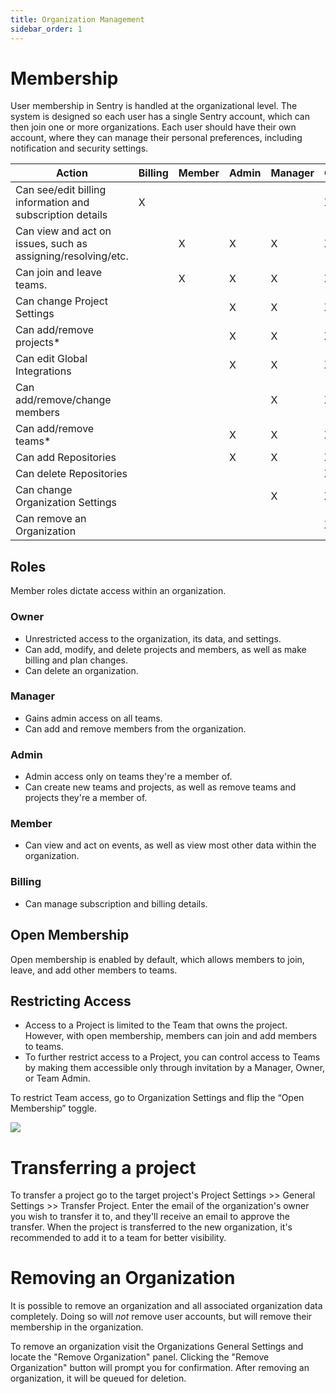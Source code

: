 ```yaml
---
title: Organization Management
sidebar_order: 1
---
```


# Membership

User membership in Sentry is handled at the organizational level.
The system is designed so each user has a single Sentry account,
which can then join one or more organizations. Each user should have
their own account, where they can manage their personal preferences,
including notification and security settings.

| Action | Billing | Member | Admin | Manager | Owner |
| --- | --- | --- | --- | --- | --- |
| Can see/edit billing information and subscription details | X |   |   |   | X |
| Can view and act on issues, such as assigning/resolving/etc. |   | X | X | X | X |
| Can join and leave teams. |   | X | X | X | X |
| Can change Project Settings |   |   | X | X | X |
| Can add/remove projects* |   |   | X | X | X |
| Can edit Global Integrations |   |   | X | X | X |
| Can add/remove/change members |   |   |   | X | X |
| Can add/remove teams* |   |   | X | X | X |
| Can add Repositories |   |   | X | X | X |
| Can delete Repositories |   |   |   |   | X |
| Can change Organization Settings |   |   |   | X | X |
| Can remove an Organization |   |   |   |   | X |

## Roles

Member roles dictate access within an organization.

### Owner
 - Unrestricted access to the organization, its data, and settings.
 - Can add, modify, and delete projects and members, as well as make billing and plan changes.
 - Can delete an organization.

### Manager
 - Gains admin access on all teams.
 - Can add and remove members from the organization.

### Admin
 - Admin access only on teams they're a member of.
 - Can create new teams and projects, as well as remove teams and projects they're a member of.

### Member
 - Can view and act on events, as well as view most other data within the organization.

### Billing
 - Can manage subscription and billing details.

## Open Membership

Open membership is enabled by default, which allows members to join, leave, and add other members to teams.

## Restricting Access

- Access to a Project is limited to the Team that owns the project. However, with open membership,
members can join and add members to teams.
- To further restrict access to a Project, you can control access to Teams by making them accessible
only through invitation by a Manager, Owner, or Team Admin.

To restrict Team access, go to Organization Settings and flip the “Open Membership” toggle.

![](membership-toggle.png)

# Transferring a project

To transfer a project go to the target project's Project Settings >> General
Settings >> Transfer Project. Enter the email of the organization's owner you
wish to transfer it to, and they'll receive an email to approve the transfer.
When the project is transferred to the new organization, it's recommended to
add it to a team for better visibility.

# Removing an Organization

It is possible to remove an organization and all associated
organization data completely. Doing so will *not* remove user accounts, but will remove
their membership in the organization.

To remove an organization visit the Organizations General Settings and locate
the "Remove Organization" panel. Clicking the "Remove Organization" button will
prompt you for confirmation. After removing an organization, it will be queued
for deletion.
